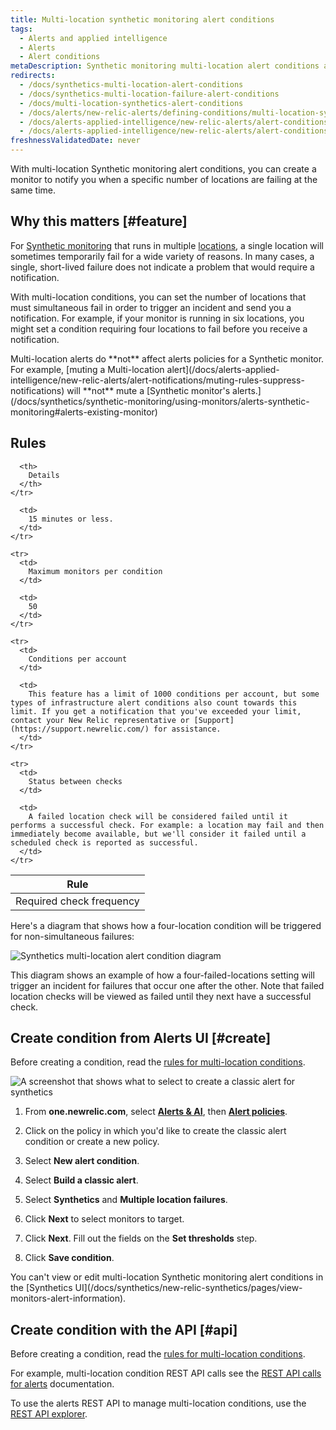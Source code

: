 ```yaml
---
title: Multi-location synthetic monitoring alert conditions
tags:
  - Alerts and applied intelligence
  - Alerts
  - Alert conditions
metaDescription: Synthetic monitoring multi-location alert conditions allow you to specify how many location checks must fail before generating a notification.
redirects:
  - /docs/synthetics-multi-location-alert-conditions
  - /docs/synthetics-multi-location-failure-alert-conditions
  - /docs/multi-location-synthetics-alert-conditions
  - /docs/alerts/new-relic-alerts/defining-conditions/multi-location-synthetics-alert-conditions
  - /docs/alerts-applied-intelligence/new-relic-alerts/alert-conditions/multi-location-synthetics-alert-conditions
  - /docs/alerts-applied-intelligence/new-relic-alerts/alert-conditions/multi-location-synthetic-monitoring-alert-conditions
freshnessValidatedDate: never
---
```




With multi-location Synthetic monitoring alert conditions, you can create a monitor to notify you when a specific number of locations are failing at the same time.

## Why this matters [#feature]

For [Synthetic monitoring](/docs/synthetics/new-relic-synthetics/getting-started/introduction-new-relic-synthetics) that runs in multiple [locations](/docs/synthetics/new-relic-synthetics/using-monitors/add-edit-monitors#setting-location), a single location will sometimes temporarily fail for a wide variety of reasons. In many cases, a single, short-lived failure does not indicate a problem that would require a notification.

With multi-location conditions, you can set the number of locations that must simultaneous fail in order to trigger an incident and send you a notification. For example, if your monitor is running in six locations, you might set a condition requiring four locations to fail before you receive a notification.

<Callout variant="important">
  Multi-location alerts do **not** affect alerts policies for a Synthetic monitor. For example, [muting a Multi-location alert](/docs/alerts-applied-intelligence/new-relic-alerts/alert-notifications/muting-rules-suppress-notifications) will **not** mute a [Synthetic monitor's alerts.](/docs/synthetics/synthetic-monitoring/using-monitors/alerts-synthetic-monitoring#alerts-existing-monitor)
</Callout>

## Rules

<table>
  <thead>
    <tr>
      <th style={{ width: "250px" }}>
        Rule
      </th>

      <th>
        Details
      </th>
    </tr>
  </thead>

  <tbody>
    <tr>
      <td>
        Required check frequency
      </td>

      <td>
        15 minutes or less.
      </td>
    </tr>

    <tr>
      <td>
        Maximum monitors per condition
      </td>

      <td>
        50
      </td>
    </tr>

    <tr>
      <td>
        Conditions per account
      </td>

      <td>
        This feature has a limit of 1000 conditions per account, but some types of infrastructure alert conditions also count towards this limit. If you get a notification that you've exceeded your limit, contact your New Relic representative or [Support](https://support.newrelic.com/) for assistance.
      </td>
    </tr>

    <tr>
      <td>
        Status between checks
      </td>

      <td>
        A failed location check will be considered failed until it performs a successful check. For example: a location may fail and then immediately become available, but we'll consider it failed until a scheduled check is reported as successful.
      </td>
    </tr>
  </tbody>
</table>

Here's a diagram that shows how a four-location condition will be triggered for non-simultaneous failures:

<img
  title="synthetics-multi-location-alert-diagram.png"
  alt="Synthetics multi-location alert condition diagram"
  src={accountsSyntheticsMultiLocationAlertDiagram}
/>
<figcaption>
  This diagram shows an example of how a four-failed-locations setting will trigger an incident for failures that occur one after the other. Note that failed location checks will be viewed as failed until they next have a successful check.
</figcaption>

## Create condition from Alerts UI [#create]

Before creating a condition, read the [rules for multi-location conditions](#rules).

<img
  title="Create a classic alert for synthetics"
  alt="A screenshot that shows what to select to create a classic alert for synthetics"
  src={alertsSyntheticsAlerts}
/>

1. From **one.newrelic.com**, select [**Alerts & AI**](https://one.newrelic.com/alerts-ai), then [**Alert policies**](https://one.newrelic.com/alerts-ai/condition-builder/policy-list).

2. Click on the policy in which you'd like to create the classic alert condition or create a new policy.

3. Select **New alert condition**.

4. Select **Build a classic alert**.

5. Select **Synthetics** and **Multiple location failures**.

6. Click **Next** to select monitors to target.

7. Click **Next**. Fill out the fields on the **Set thresholds** step.

8. Click **Save condition**.

<Callout variant="important">
  You can't view or edit multi-location Synthetic monitoring alert conditions in the [Synthetics UI](/docs/synthetics/new-relic-synthetics/pages/view-monitors-alert-information).
</Callout>

## Create condition with the API [#api]

Before creating a condition, read the [rules for multi-location conditions](#rules).

For example, multi-location condition REST API calls see the [REST API calls for alerts](/docs/alerts-applied-intelligence/new-relic-alerts/advanced-alerts/rest-api-alerts/rest-api-calls-alerts/#multilocation-synthetics-conditions) documentation.

To use the alerts REST API to manage multi-location conditions, use the [REST API explorer](https://rpm.newrelic.com/api/explore/alerts_location_failure_conditions/create).
